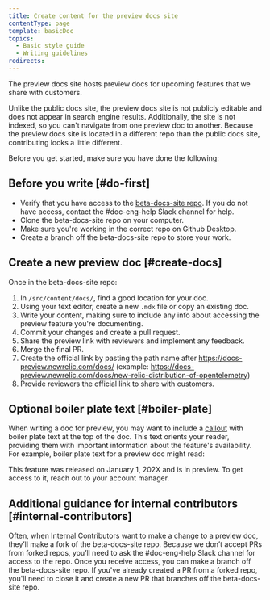 ```yaml
---
title: Create content for the preview docs site
contentType: page
template: basicDoc
topics:
  - Basic style guide
  - Writing guidelines
redirects:
---
```


The preview docs site hosts preview docs for upcoming features that we share with customers.

Unlike the public docs site, the preview docs site is not publicly editable and does not appear in search engine results. Additionally, the site is not indexed, so you can't navigate from one preview doc to another. Because the preview docs site is located in a different repo than the public docs site, contributing looks a little different.

 Before you get started, make sure you have done the following:

## Before you write [#do-first]

- Verify that you have access to the [beta-docs-site repo](https://github.com/newrelic/beta-docs-site). If you do not  have access, contact the #doc-eng-help Slack channel for help.
- Clone the beta-docs-site repo on your computer.
- Make sure you're working in the correct repo on Github Desktop.
- Create a branch off the beta-docs-site repo to store your work.
  
## Create a new preview doc [#create-docs]

Once in the beta-docs-site repo:

1. In `/src/content/docs/`, find a good location for your doc.
2. Using your text editor, create a new `.mdx` file or copy an existing doc.
3. Write your content, making sure to include any info about accessing the preview feature you're documenting.
4. Commit your changes and create a pull request.
5. Share the preview link with reviewers and implement any feedback.
6. Merge the final PR.
7. Create the official link by pasting the path name after <https://docs-preview.newrelic.com/docs/> (example: <https://docs-preview.newrelic.com/docs/new-relic-distribution-of-opentelemetry>)
8. Provide reviewers the official link to share with customers.

## Optional boiler plate text [#boiler-plate]

When writing a doc for preview, you may want to include a [callout](/docs/style-guide/formatting/callouts/) with boiler plate text at the top of the doc. This text orients your reader, providing them with important information about the feature's availability.
For example, boiler plate text for a preview doc might read:

<Callout variant="caution" title="Preview">
  This feature was released on January 1, 202X and is in preview. To get access to it, reach out to your account manager.
</Callout>

## Additional guidance for internal contributors [#internal-contributors]

Often, when Internal Contributors want to make a change to a preview doc, they’ll make a fork of the beta-docs-site repo. Because we don’t accept PRs from forked repos, you’ll need to ask the #doc-eng-help Slack channel for access to the repo. Once you receive access, you can make a branch off the beta-docs-site repo. If you've already created a PR from a forked repo, you'll need to close it and create a new PR that branches off the beta-docs-site repo.

